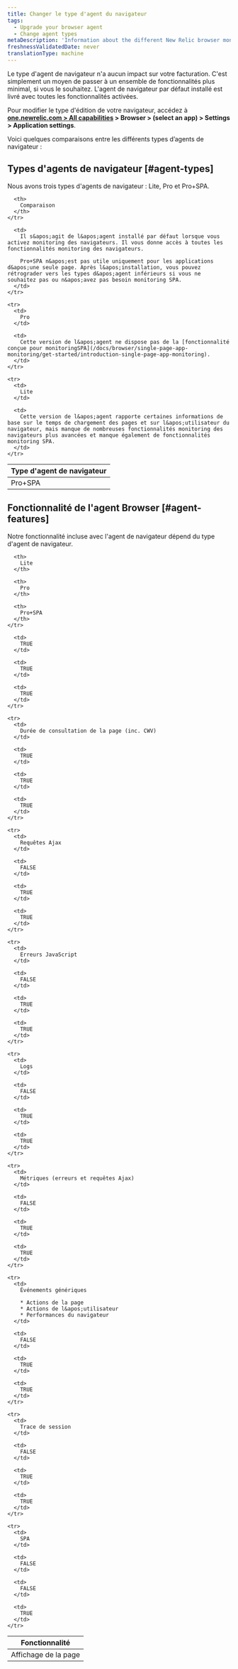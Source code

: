 ```yaml
---
title: Changer le type d'agent du navigateur
tags:
  - Upgrade your browser agent
  - Change agent types
metaDescription: 'Information about the different New Relic browser monitoring agent types (Lite, Pro, or Pro+SPA).'
freshnessValidatedDate: never
translationType: machine
---
```


Le type d&apos;agent de navigateur n&apos;a aucun impact sur votre facturation. C&apos;est simplement un moyen de passer à un ensemble de fonctionnalités plus minimal, si vous le souhaitez. L&apos;agent de navigateur par défaut installé est livré avec toutes les fonctionnalités <InlinePopover type="browser" />activées.

Pour modifier le type d&apos;édition de votre navigateur, accédez à <DNT>**[one.newrelic.com &gt; All capabilities](https://one.newrelic.com/all-capabilities) &gt; Browser &gt; (select an app) &gt; Settings &gt; Application settings**</DNT>.

Voici quelques comparaisons entre les différents types d’agents de navigateur :

## Types d&apos;agents de navigateur [#agent-types]

Nous avons trois types d&apos;agents de navigateur : Lite, Pro et Pro+SPA.

<table>
  <thead>
    <tr>
      <th style={{ width: "150px" }}>
        Type d&apos;agent de navigateur
      </th>

      <th>
        Comparaison
      </th>
    </tr>
  </thead>

  <tbody>
    <tr>
      <td>
        Pro+SPA
      </td>

      <td>
        Il s&apos;agit de l&apos;agent installé par défaut lorsque vous activez monitoring des navigateurs. Il vous donne accès à toutes les fonctionnalités monitoring des navigateurs.

        Pro+SPA n&apos;est pas utile uniquement pour les applications d&apos;une seule page. Après l&apos;installation, vous pouvez rétrograder vers les types d&apos;agent inférieurs si vous ne souhaitez pas ou n&apos;avez pas besoin monitoring SPA.
      </td>
    </tr>

    <tr>
      <td>
        Pro
      </td>

      <td>
        Cette version de l&apos;agent ne dispose pas de la [fonctionnalité conçue pour monitoringSPA](/docs/browser/single-page-app-monitoring/get-started/introduction-single-page-app-monitoring).
      </td>
    </tr>

    <tr>
      <td>
        Lite
      </td>

      <td>
        Cette version de l&apos;agent rapporte certaines informations de base sur le temps de chargement des pages et sur l&apos;utilisateur du navigateur, mais manque de nombreuses fonctionnalités monitoring des navigateurs plus avancées et manque également de fonctionnalités monitoring SPA.
      </td>
    </tr>
  </tbody>
</table>

## Fonctionnalité de l&apos;agent Browser [#agent-features]

Notre fonctionnalité incluse avec l&apos;agent de navigateur dépend du type d&apos;agent de navigateur.

<table>
  <thead>
    <tr>
      <th>
        Fonctionnalité
      </th>

      <th>
        Lite
      </th>

      <th>
        Pro
      </th>

      <th>
        Pro+SPA
      </th>
    </tr>
  </thead>

  <tbody>
    <tr>
      <td>
        Affichage de la page
      </td>

      <td>
        TRUE
      </td>

      <td>
        TRUE
      </td>

      <td>
        TRUE
      </td>
    </tr>

    <tr>
      <td>
        Durée de consultation de la page (inc. CWV)
      </td>

      <td>
        TRUE
      </td>

      <td>
        TRUE
      </td>

      <td>
        TRUE
      </td>
    </tr>

    <tr>
      <td>
        Requêtes Ajax
      </td>

      <td>
        FALSE
      </td>

      <td>
        TRUE
      </td>

      <td>
        TRUE
      </td>
    </tr>

    <tr>
      <td>
        Erreurs JavaScript
      </td>

      <td>
        FALSE
      </td>

      <td>
        TRUE
      </td>

      <td>
        TRUE
      </td>
    </tr>

    <tr>
      <td>
        Logs
      </td>

      <td>
        FALSE
      </td>

      <td>
        TRUE
      </td>

      <td>
        TRUE
      </td>
    </tr>

    <tr>
      <td>
        Métriques (erreurs et requêtes Ajax)
      </td>

      <td>
        FALSE
      </td>

      <td>
        TRUE
      </td>

      <td>
        TRUE
      </td>
    </tr>

    <tr>
      <td>
        Événements génériques

        * Actions de la page
        * Actions de l&apos;utilisateur
        * Performances du navigateur
      </td>

      <td>
        FALSE
      </td>

      <td>
        TRUE
      </td>

      <td>
        TRUE
      </td>
    </tr>

    <tr>
      <td>
        Trace de session
      </td>

      <td>
        FALSE
      </td>

      <td>
        TRUE
      </td>

      <td>
        TRUE
      </td>
    </tr>

    <tr>
      <td>
        SPA
      </td>

      <td>
        FALSE
      </td>

      <td>
        FALSE
      </td>

      <td>
        TRUE
      </td>
    </tr>
  </tbody>
</table>